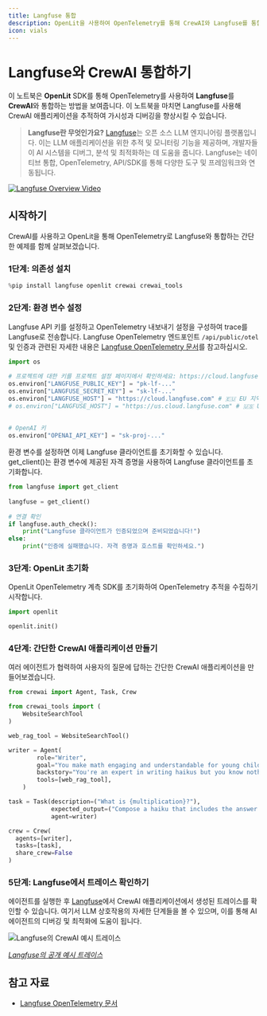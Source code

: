 ```yaml
---
title: Langfuse 통합
description: OpenLit을 사용하여 OpenTelemetry를 통해 CrewAI와 Langfuse를 통합하는 방법을 알아보세요
icon: vials
---
```


# Langfuse와 CrewAI 통합하기

이 노트북은 **OpenLit** SDK를 통해 OpenTelemetry를 사용하여 **Langfuse**를 **CrewAI**와 통합하는 방법을 보여줍니다. 이 노트북을 마치면 Langfuse를 사용해 CrewAI 애플리케이션을 추적하여 가시성과 디버깅을 향상시킬 수 있습니다.

> **Langfuse란 무엇인가요?** [Langfuse](https://langfuse.com)는 오픈 소스 LLM 엔지니어링 플랫폼입니다. 이는 LLM 애플리케이션을 위한 추적 및 모니터링 기능을 제공하며, 개발자들이 AI 시스템을 디버그, 분석 및 최적화하는 데 도움을 줍니다. Langfuse는 네이티브 통합, OpenTelemetry, API/SDK를 통해 다양한 도구 및 프레임워크와 연동됩니다.

[![Langfuse Overview Video](https://github.com/user-attachments/assets/3926b288-ff61-4b95-8aa1-45d041c70866)](https://langfuse.com/watch-demo)

## 시작하기

CrewAI를 사용하고 OpenLit을 통해 OpenTelemetry로 Langfuse와 통합하는 간단한 예제를 함께 살펴보겠습니다.

### 1단계: 의존성 설치

```python
%pip install langfuse openlit crewai crewai_tools
```

### 2단계: 환경 변수 설정

Langfuse API 키를 설정하고 OpenTelemetry 내보내기 설정을 구성하여 trace를 Langfuse로 전송합니다. Langfuse OpenTelemetry 엔드포인트 `/api/public/otel` 및 인증과 관련된 자세한 내용은 [Langfuse OpenTelemetry 문서](https://langfuse.com/docs/opentelemetry/get-started)를 참고하십시오.


```python
import os
 
# 프로젝트에 대한 키를 프로젝트 설정 페이지에서 확인하세요: https://cloud.langfuse.com
os.environ["LANGFUSE_PUBLIC_KEY"] = "pk-lf-..." 
os.environ["LANGFUSE_SECRET_KEY"] = "sk-lf-..."
os.environ["LANGFUSE_HOST"] = "https://cloud.langfuse.com" # 🇪🇺 EU 지역
# os.environ["LANGFUSE_HOST"] = "https://us.cloud.langfuse.com" # 🇺🇸 US 지역
 
 
# OpenAI 키
os.environ["OPENAI_API_KEY"] = "sk-proj-..."
```
환경 변수를 설정하면 이제 Langfuse 클라이언트를 초기화할 수 있습니다. get_client()는 환경 변수에 제공된 자격 증명을 사용하여 Langfuse 클라이언트를 초기화합니다.

```python
from langfuse import get_client
 
langfuse = get_client()
 
# 연결 확인
if langfuse.auth_check():
    print("Langfuse 클라이언트가 인증되었으며 준비되었습니다!")
else:
    print("인증에 실패했습니다. 자격 증명과 호스트를 확인하세요.")
```

### 3단계: OpenLit 초기화

OpenLit OpenTelemetry 계측 SDK를 초기화하여 OpenTelemetry 추적을 수집하기 시작합니다.

```python
import openlit

openlit.init()
```

### 4단계: 간단한 CrewAI 애플리케이션 만들기

여러 에이전트가 협력하여 사용자의 질문에 답하는 간단한 CrewAI 애플리케이션을 만들어보겠습니다.


```python
from crewai import Agent, Task, Crew

from crewai_tools import (
    WebsiteSearchTool
)

web_rag_tool = WebsiteSearchTool()

writer = Agent(
        role="Writer",
        goal="You make math engaging and understandable for young children through poetry",
        backstory="You're an expert in writing haikus but you know nothing of math.",
        tools=[web_rag_tool],  
    )

task = Task(description=("What is {multiplication}?"),
            expected_output=("Compose a haiku that includes the answer."),
            agent=writer)

crew = Crew(
  agents=[writer],
  tasks=[task],
  share_crew=False
)
```

### 5단계: Langfuse에서 트레이스 확인하기

에이전트를 실행한 후 [Langfuse](https://cloud.langfuse.com)에서 CrewAI 애플리케이션에서 생성된 트레이스를 확인할 수 있습니다. 여기서 LLM 상호작용의 자세한 단계들을 볼 수 있으며, 이를 통해 AI 에이전트의 디버깅 및 최적화에 도움이 됩니다.

![Langfuse의 CrewAI 예시 트레이스](https://langfuse.com/images/cookbook/integration_crewai/crewai-example-trace.png)

_[Langfuse의 공개 예시 트레이스](https://cloud.langfuse.com/project/cloramnkj0002jz088vzn1ja4/traces/e2cf380ffc8d47d28da98f136140642b?timestamp=2025-02-05T15%3A12%3A02.717Z&observation=3b32338ee6a5d9af)_

## 참고 자료

- [Langfuse OpenTelemetry 문서](https://langfuse.com/docs/opentelemetry/get-started)